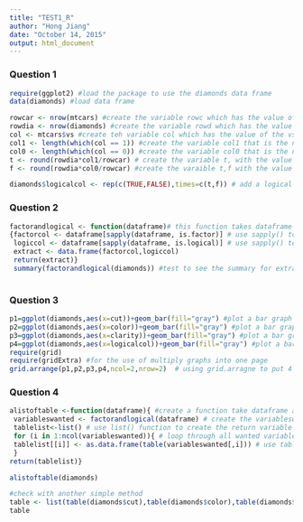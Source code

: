 ```yaml
---
title: "TEST1_R"
author: "Hong Jiang"
date: "October 14, 2015"
output: html_document
---
```



### Question 1
```r
require(ggplot2) #load the package to use the diamonds data frame
data(diamonds) #load data frame

rowcar <- nrow(mtcars) #create the variable rowc which has the value of # of rows in mtcars
rowdia <- nrow(diamonds) #create the variable rowd which has the value of # of rows in diamonds
col <- mtcars$vs #create teh variable col which has the value of the vscolumn in mrcars
col1 <- length(which(col == 1)) #create the variable col1 that is the number of rows of 1s in vs clo
col0 <- length(which(col == 0)) #create the variable col0 that is the number of rows of 0s in vsclo
t <- round(rowdia*col1/rowcar) # create the variable t, with the value of number of trues in the logical column
f <- round(rowdia*col0/rowcar) #create the varaible t,f with the value of number of false in the logical column

diamonds$logicalcol <- rep(c(TRUE,FALSE),times=c(t,f)) # add a logical column to diamonds data named logicalcol with the value of t rows of TRUE and f rows of FALSE

```
### Question 2
```r
factorandlogical <- function(dataframe)# this function takes dataframe as input and output all factor and logical lolumns 
{factorcol <- dataframe[sapply(dataframe, is.factor)] # use sapply() to extract factor columns and assign them to factorcol
 logiccol <- dataframe[sapply(dataframe, is.logical)] # use sapply() to extract logical columns and assign them to logiccol
 extract <- data.frame(factorcol,logiccol)
 return(extract)}
 summary(factorandlogical(diamonds)) #test to see the summary for extracted factor and logical column
  

```
### Question 3
```r
p1=ggplot(diamonds,aes(x=cut))+geom_bar(fill="gray") #plot a bar graph for factor variable cut and color it as gray 
p2=ggplot(diamonds,aes(x=color))+geom_bar(fill="gray") #plot a bar graph for factor variable color and color it as gray
p3=ggplot(diamonds,aes(x=clarity))+geom_bar(fill="gray") #plot a bar graph for factor variable clarity and color it as gray 
p4=ggplot(diamonds,aes(x=logicalcol))+geom_bar(fill="gray") #plot a bar graph for logical column variable logicalcol and color it as gray 
require(grid)
require(gridExtra) #for the use of multiply graphs into one page
grid.arrange(p1,p2,p3,p4,ncol=2,nrow=2)  # using grid.arragne to put 4 plots into 2 by 2 one page graph
```
### Question 4
```r


alistoftable <-function(dataframe){ #create a function take dataframe as input and output a list of frequency table of categorical and logical variable
 variableswanted <- factorandlogical(dataframe) # create the variableswanted as the variables which will be used to create a llist of frequency tbales
 tablelist<-list() # use list() function to create the return variable as a list of table
 for (i in 1:ncol(variableswanted)){ # loop through all wanted variables(factor and logical in this case )
 tablelist[[i]] <- as.data.frame(table(variableswanted[,i])) # use table() to get a frequence table of each variabl in variableswanted, and use as.data.frame to make them as a data frame
 }
return(tablelist)}

alistoftable(diamonds)

#check with another simple method
table <- list(table(diamonds$cut),table(diamonds$color),table(diamonds$clarity),table(diamonds$logicalcol))
table
```